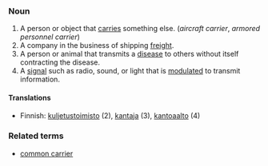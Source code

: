 ===Noun===
# A person or object that [[carry|carries]] something else.  (''aircraft carrier'', ''armored personnel carrier'')
# A company in the business of shipping [[freight]].
# A person or animal that transmits a [[disease]] to others without itself contracting the disease.
# A [[signal]] such as radio, sound, or light that is [[modulate]]d to transmit information.

====Translations====

*Finnish: [[kuljetustoimisto]] (2), [[kantaja]] (3), [[kantoaalto]] (4)

===Related terms===
*[[common carrier]]